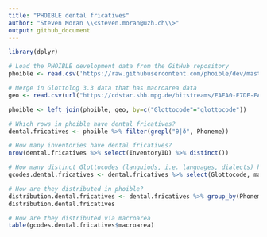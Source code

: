 ```yaml
---
title: "PHOIBLE dental fricatives"
author: "Steven Moran \\<steven.moran@uzh.ch\\>"
output: github_document
---
```

  
```r
library(dplyr)
```

```r
# Load the PHOIBLE development data from the GitHub repository
phoible <- read.csv('https://raw.githubusercontent.com/phoible/dev/master/data/phoible.csv', stringsAsFactors = F)

# Merge in Glottolog 3.3 data that has macroarea data
geo <- read.csv(url("https://cdstar.shh.mpg.de/bitstreams/EAEA0-E7DE-FA06-8817-0/languages_and_dialects_geo.csv"), stringsAsFactors = FALSE)

phoible <- left_join(phoible, geo, by=c("Glottocode"="glottocode"))
```

```r
# Which rows in phoible have dental fricatives?
dental.fricatives <- phoible %>% filter(grepl("θ|ð", Phoneme))
```

```r
# How many inventories have dental fricatives?
nrow(dental.fricatives %>% select(InventoryID) %>% distinct())
```

```r
# How many distinct Glottocodes (languiods, i.e. languages, dialects) have dental fricatives?
gcodes.dental.fricatives <- dental.fricatives %>% select(Glottocode, macroarea) %>% distinct()
```

```r
# How are they distributed in phoible?
distribution.dental.fricatives <- dental.fricatives %>% group_by(Phoneme) %>% summarize(count=n()) %>% arrange(desc(count))
distribution.dental.fricatives
```

```r
# How are they distributed via macroarea
table(gcodes.dental.fricatives$macroarea)
```


